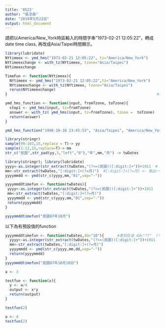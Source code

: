 ```yaml
---
title: '0522'
author: "張淳森"
date: "2019年5月22日"
output: html_document
---
```



請把以America/New_York時區輸入的時間字串"1973-02-21 12:05:22"，轉成date time class, 再改成Asia/Taipei時間顯示。
```r
library(lubridate)
NYtimeex <- ymd_hms("1973-02-21 12:05:22", tz="America/New_York")
NYtimeexchange <- with_tz(NYtimeex, tzone="Asia/Taipei")
NYtimeexchange

TimeFun <- function(NYtimeex){
  NYtimeex <- ymd_hms("1973-02-21 12:05:22",tz="America/New_York")
  NYtimeexchange <- with_tz(NYtimeex, tzone="Asia/Taipei")
  rerun(NYtimeexchange)
}                                                                    #這個作法只有output "一個"
```

```r
ymd_hms_function <- function(input, fromTzone, toTzone){
  step1 <- ymd_hms(input, tz=fromTzone)
  answer <- with_tz( ymd_hms(input, tz=fromTzone), tzone =  toTzone)
  return(answer)
}

ymd_hms_function("1998-10-10 23:45:53", "Asia/Taipei", "America/New_York")
```

```r
library(stringr)
sample(99:103,15,replace = T)-> yy
sample(1:12,15,replace=T)-> mm
str_c("民國",str_pad(yy,3,"left","0"),"年",mm,"月") -> twDates
```

```r
library(stringr); library(lubridate)
yyyy<-as.integer(str_extract(twDates,"(?<=(民國))[:digit:]+"))+1911  # (?<=(民國))[:digit:]+ <- 取出一串數字們 前接民國
mm<-str_extract(twDates,"[:digit:]+(?=月)")  #[:digit:]+(?=月) <- 取出一串數字們 後面接月
yyyymmdd <- ymd(str_c(yyyy,mm,"01",sep="-"))
```

```r
yyyymmddtimefun <- function(twDates){
 yyyy<-as.integer(str_extract(twDates,"(?<=(民國))[:digit:]+"))+1911  
 mm<-str_extract(twDates,"[:digit:]+(?=月)")  
 yyyymmdd <- ymd(str_c(yyyy,mm,"01",sep="-")) 
 return(yyyymmdd)
}

yyyymmddtimefun("民國87年10月")
```
以下為有預設值的function
```r
yyyymmddtimefun <- function(twDates,dd="10"){      #差別在這 dd="??"  (??可以自己設定)  
  yyyy<-as.integer(str_extract(twDates,"(?<=(民國))[:digit:]+"))+1911  
  mm<-str_extract(twDates,"[:digit:]+(?=月)")  
  yyyymmdd <- ymd(str_c(yyyy,mm,dd,sep="-")) 
  return(yyyymmdd)
}
yyyymmddtimefun("民國87年10月10日")
```

```r
a <- 3

testfun <- function(x){
  y <- a/4
  output <- x*y
  return(output)
}

testfun(2)

a <- 4
testfun(2)
```




